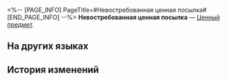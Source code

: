 <%-- [PAGE_INFO]
PageTitle=#Невостребованная ценная посылка#
[END_PAGE_INFO] --%>
{{Предмет Инфобокс
|id          = 300052
|Изображение = Предмет Невостребованная ценная посылка.png
|Тип         = Ценный предмет
|Инвентарь   = Ценные предметы
|Редкость    = 4
|Эффект      = 
|Описание    = Невостребованная ценная посылка. Откройте, чтобы получить случайные редкие материалы.
}}
{{Описание|По разным причинам ни получатель, ни отправитель не забрали посылку. Комиссия по полётам просканировала её, чтобы убедиться в отсутствии опасных предметов и отделить ценные.<br /><br />''- А вдруг внутри Световой конус?''<br />''- Мечтай! Ещё скажи, что жену оттуда вытянешь.''}}
'''Невостребованная ценная посылка''' — [[Ценный предмет]].

==На других языках==
{{На других языках
|en   = Unclaimed Valuable Parcel
|zhs  = 逾期未取的贵重邮包
|zht  = 逾期未取的貴重郵包
|ja   = 受取期限が過ぎた貴重な荷物
|ko   = 수취 기한이 지난 귀중한 우편물
|es   = Paquete valioso sin recoger
|fr   = Colis de valeur non réclamé
|ru   = Невостребованная ценная посылка
|th   = พัสดุมีค่าที่ไม่มีผู้มารับ
|vi   = Bưu Kiện Đắt Tiền Quá Hạn Chưa Nhận
|de   = Nicht abgeholte Wertsendung
|id   = Paket Berharga yang Belum Diambil
|pt   = Encomenda Valiosa Não Resgatada
}}

==История изменений==
{{История изменений|3.5}}